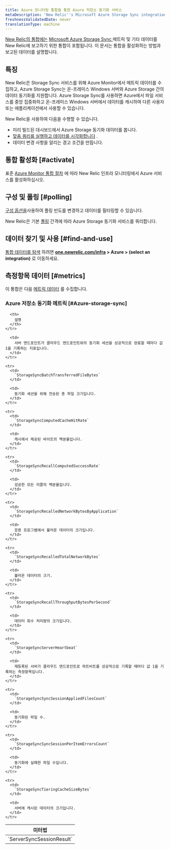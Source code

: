 ```yaml
---
title: Azure 모니터링 통합을 통한 Azure 저장소 동기화 서비스
metaDescription: 'New Relic''s Microsoft Azure Storage Sync integration: what data it reports and how to enable it.'
freshnessValidatedDate: never
translationType: machine
---
```


[New Relic의 통합에는](/docs/infrastructure/integrations-getting-started/getting-started/introduction-infrastructure-integrations) [Microsoft Azure Storage Sync ](https://azure.microsoft.com/en-us/services/storagesync/)메트릭 및 기타 데이터를 New Relic에 보고하기 위한 통합이 포함됩니다. 이 문서는 통합을 활성화하는 방법과 보고된 데이터를 설명합니다.

## 특징

New Relic은 Storage Sync 서비스를 위해 Azure Monitor에서 메트릭 데이터를 수집하고, Azure Storage Sync는 온-프레미스 Windows 서버와 Azure Storage 간의 데이터 동기화를 지원합니다. Azure Storage Sync를 사용하면 Azure에서 파일 서비스를 중앙 집중화하고 온-프레미스 Windows 서버에서 데이터를 캐시하여 다른 사용자 또는 애플리케이션에서 사용할 수 있습니다.

New Relic을 사용하여 다음을 수행할 수 있습니다.

* 미리 빌드된 대시보드에서 Azure Storage 동기화 데이터를 봅니다.
* [맞춤 쿼리를 실행하고 데이터를 시각화합니다](/docs/infrastructure/integrations-getting-started/getting-started/use-integration-data-new-relic-insights) .
* 데이터 변경 사항을 알리는 경고 조건을 만듭니다.

## 통합 활성화 [#activate]

표준 [Azure Monitor 통합 절차](/docs/infrastructure/microsoft-azure-integrations/azure-integrations-list/azure-monitor) 에 따라 New Relic 인프라 모니터링에서 Azure 서비스를 활성화하십시오.

## 구성 및 폴링 [#polling]

[구성 옵션을](/docs/infrastructure/microsoft-azure-integrations/azure-integrations-list/azure-monitor/#settings)사용하여 폴링 빈도를 변경하고 데이터를 필터링할 수 있습니다.

New Relic은 기본 [폴링](/docs/infrastructure/microsoft-azure-integrations/azure-integrations-list/azure-monitor/#settings) 간격에 따라 Azure Storage 동기화 서비스를 쿼리합니다.

## 데이터 찾기 및 사용 [#find-and-use]

[통합 데이터를 탐색](/docs/infrastructure/integrations/find-use-infrastructure-integration-data) 하려면 <DNT>**[one.newrelic.com/infra](https://one.newrelic.com/infra) > Azure > (select an integration)**</DNT> 로 이동하세요.

## 측정항목 데이터 [#metrics]

이 통합은 다음 [메트릭 데이터](/docs/infrastructure/integrations-getting-started/getting-started/understand-integration-data-data-types#metric) 를 수집합니다.

### Azure 저장소 동기화 메트릭 [#Azure-storage-sync]

<table>
  <thead>
    <tr>
      <th style={{ width: "300px" }}>
        미터법
      </th>

      <th>
        설명
      </th>
    </tr>
  </thead>

  <tbody>
    <tr>
      <td>
        `ServerSyncSessionResult`
      </td>

      <td>
        서버 엔드포인트가 클라우드 엔드포인트와의 동기화 세션을 성공적으로 완료할 때마다 값 1을 기록하는 지표입니다.
      </td>
    </tr>

    <tr>
      <td>
        `StorageSyncBatchTransferredFileBytes`
      </td>

      <td>
        동기화 세션을 위해 전송된 총 파일 크기입니다.
      </td>
    </tr>

    <tr>
      <td>
        `StorageSyncComputedCacheHitRate`
      </td>

      <td>
        캐시에서 제공된 바이트의 백분율입니다.
      </td>
    </tr>

    <tr>
      <td>
        `StorageSyncRecallComputedSuccessRate`
      </td>

      <td>
        성공한 모든 리콜의 백분율입니다.
      </td>
    </tr>

    <tr>
      <td>
        `StorageSyncRecalledNetworkBytesByApplication`
      </td>

      <td>
        응용 프로그램에서 불러온 데이터의 크기입니다.
      </td>
    </tr>

    <tr>
      <td>
        `StorageSyncRecalledTotalNetworkBytes`
      </td>

      <td>
        불러온 데이터의 크기.
      </td>
    </tr>

    <tr>
      <td>
        `StorageSyncRecallThroughputBytesPerSecond`
      </td>

      <td>
        데이터 회수 처리량의 크기입니다.
      </td>
    </tr>

    <tr>
      <td>
        `StorageSyncServerHeartbeat`
      </td>

      <td>
        재등록된 서버가 클라우드 엔드포인트로 하트비트를 성공적으로 기록할 때마다 값 1을 기록하는 측정항목입니다.
      </td>
    </tr>

    <tr>
      <td>
        `StorageSyncSyncSessionAppliedFilesCount`
      </td>

      <td>
        동기화된 파일 수.
      </td>
    </tr>

    <tr>
      <td>
        `StorageSyncSyncSessionPerItemErrorsCount`
      </td>

      <td>
        동기화에 실패한 파일 수입니다.
      </td>
    </tr>

    <tr>
      <td>
        `StorageSyncTieringCacheSizeBytes`
      </td>

      <td>
        서버에 캐시된 데이터의 크기입니다.
      </td>
    </tr>
  </tbody>
</table>